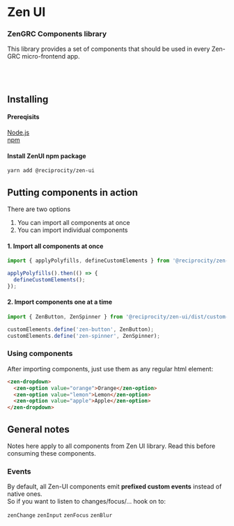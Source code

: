 <Meta title="Getting started" />

# Zen UI

### ZenGRC Components library

This library provides a set of components that should be used in every Zen-GRC micro-frontend app.

<br />
<br />

## Installing

#### Prereqisits

[Node.js](https://nodejs.org/en/download/package-manager/)<br/>
[npm](https://www.npmjs.com/get-npm)

#### Install ZenUI npm package

```bash
yarn add @reciprocity/zen-ui
```

## Putting components in action

There are two options

1. You can import all components at once
1. You can import individual components

#### 1. Import all components at once

```js
import { applyPolyfills, defineCustomElements } from '@reciprocity/zen-ui/loader';

applyPolyfills().then(() => {
  defineCustomElements();
});
```

#### 2. Import components one at a time

```js
import { ZenButton, ZenSpinner } from '@reciprocity/zen-ui/dist/custom-elements';

customElements.define('zen-button', ZenButton);
customElements.define('zen-spinner', ZenSpinner);
```

### Using components

After importing components, just use them as any regular html element:

```html
<zen-dropdown>
  <zen-option value="orange">Orange</zen-option>
  <zen-option value="lemon">Lemon</zen-option>
  <zen-option value="apple">Apple</zen-option>
</zen-dropdown>
```

## General notes

Notes here apply to all components from Zen UI library.
Read this before consuming these components.

### Events

By default, all Zen-UI components emit **prefixed custom events** instead of native ones.<br/>
So if you want to listen to changes/focus/... hook on to:

`zenChange`
`zenInput`
`zenFocus`
`zenBlur`
